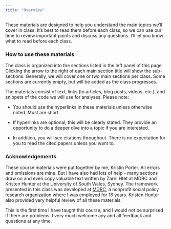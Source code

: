 ```yaml
---
title: "Overview"
---
```


These materials are designed to help you understand the main topics we'll cover in class. It's best to read them before each class, so we can use our time to review important points and discuss any questions. I'll let you know what to read before each class.

### How to use these materials

The class is organized into the sections listed in the left panel of this page. Clicking the arrow to the right of each main section title will show the sub-sections. Generally, we will cover one or two main sections per class. Some sections are currently empty, but will be added as the class progresses. 

The materials consist of text, links (to articles, blog posts, videos, etc.), and snippets of the code we will use for analyses. Please note:

-   You should use the hyperlinks in these materials unless otherwise noted. Most are short.

-   If hyperlinks are optional, this will be clearly stated. They provide an opportunity to do a deeper dive into a topic if you are interested.

-   In addition, you will see citations throughout. There is no expectation for you to read the cited papers unless you want to.

### Acknowledgements

These course materials were put together by me, Kristin Porter. All errors and omissions are mine. But I have also had lots of help - many sections draw on and even copy valuable text written by Zarni Htet at MDRC and Kristen Hunter at the University of South Wales, Sydney. The framework presented in this class was developed at [MDRC](www.mdrc.org), a nonprofit social policy research organization where I was employed for 16 years. Kristen Hunter also provided very helpful review of all these materials.

This is the first time I have taught this course, and I would not be surprised if there are problems. I very much welcome any and all feedback and questions at any time.
